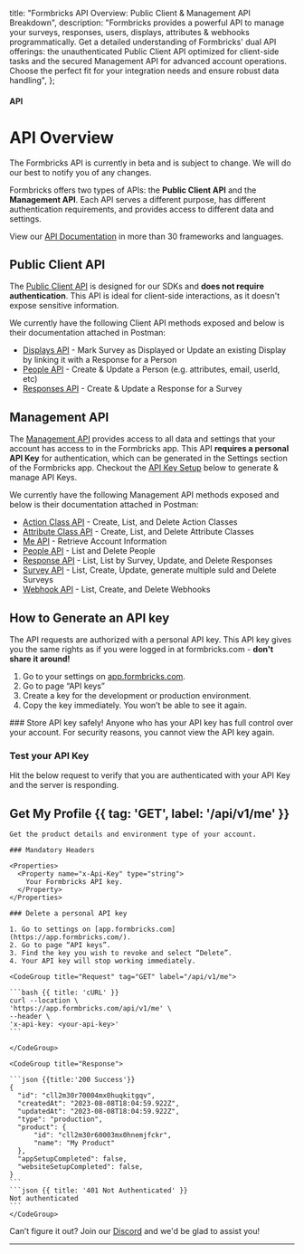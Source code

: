 

  title: "Formbricks API Overview: Public Client & Management API Breakdown",
  description:
    "Formbricks provides a powerful API to manage your surveys, responses, users, displays, attributes & webhooks programmatically. Get a detailed understanding of Formbricks' dual API offerings: the unauthenticated Public Client API optimized for client-side tasks and the secured Management API for advanced account operations. Choose the perfect fit for your integration needs and ensure robust data handling",
};

#### API

# API Overview

<Note>
  The Formbricks API is currently in beta and is subject to change. We will do our best to notify you of any
  changes.
</Note>

Formbricks offers two types of APIs: the **Public Client API** and the **Management API**. Each API serves a different purpose, has different authentication requirements, and provides access to different data and settings.

View our [API Documentation](/api-docs) in more than 30 frameworks and languages.

## Public Client API

The [Public Client API](/api-docs#tag/Client-API) is designed for our SDKs and **does not require authentication**. This API is ideal for client-side interactions, as it doesn't expose sensitive information.

We currently have the following Client API methods exposed and below is their documentation attached in Postman:

- [Displays API](/api-docs#tag/Public-Client-API-greater-Displays) - Mark Survey as Displayed or Update an existing Display by linking it with a Response for a Person
- [People API](/api-docs#tag/Public-Client-API-greater-People) - Create & Update a Person (e.g. attributes, email, userId, etc)
- [Responses API](/api-docs#tag/Public-Client-API-greater-Responses) - Create & Update a Response for a Survey

## Management API

The [Management API](/api-docs#tag/Management-API) provides access to all data and settings that your account has access to in the Formbricks app. This API **requires a personal API Key** for authentication, which can be generated in the Settings section of the Formbricks app. Checkout the [API Key Setup](#how-to-generate-an-api-key) below to generate & manage API Keys.

We currently have the following Management API methods exposed and below is their documentation attached in Postman:

- [Action Class API](/api-docs#tag/Management-API-greater-Action-Class) - Create, List, and Delete Action Classes
- [Attribute Class API](/api-docs#tag/Management-API-greater-Attribute-Class) - Create, List, and Delete Attribute Classes
- [Me API](/api-docs#tag/Management-API-greater-Me) - Retrieve Account Information
- [People API](/api-docs#tag/Management-API-greater-People) - List and Delete People
- [Response API](/api-docs#tag/Management-API-greater-Response) - List, List by Survey, Update, and Delete Responses
- [Survey API](/api-docs#tag/Management-API-greater-Survey) - List, Create, Update, generate multiple suId and Delete Surveys
- [Webhook API](/api-docs#tag/Management-API-greater-Webhook) - List, Create, and Delete Webhooks

## How to Generate an API key

The API requests are authorized with a personal API key. This API key gives you the same rights as if you were logged in at formbricks.com - **don't share it around!**

1. Go to your settings on [app.formbricks.com](https://app.formbricks.com).
2. Go to page “API keys”
   <MdxImage src={AddApiKey} alt="Add API Key" quality="100" className="max-w-full rounded-lg sm:max-w-3xl" />
3. Create a key for the development or production environment.
4. Copy the key immediately. You won’t be able to see it again.
   <MdxImage
     src={ApiKeySecret}
     alt="API Key Secret"
     quality="100"
     className="max-w-full rounded-lg sm:max-w-3xl"
   />

<Note>
  ### Store API key safely! Anyone who has your API key has full control over your account. For security
  reasons, you cannot view the API key again.
</Note>

### Test your API Key

Hit the below request to verify that you are authenticated with your API Key and the server is responding.

## Get My Profile {{ tag: 'GET', label: '/api/v1/me' }}

<Row>
  <Col>

    Get the product details and environment type of your account.

    ### Mandatory Headers

    <Properties>
      <Property name="x-Api-Key" type="string">
        Your Formbricks API key.
      </Property>
    </Properties>

    ### Delete a personal API key

    1. Go to settings on [app.formbricks.com](https://app.formbricks.com/).
    2. Go to page “API keys”.
    3. Find the key you wish to revoke and select “Delete”.
    4. Your API key will stop working immediately.

  </Col>
  <Col sticky>

    <CodeGroup title="Request" tag="GET" label="/api/v1/me">

    ```bash {{ title: 'cURL' }}
    curl --location \
    'https://app.formbricks.com/api/v1/me' \
    --header \
    'x-api-key: <your-api-key>'
    ```

    </CodeGroup>

    <CodeGroup title="Response">

    ```json {{title:'200 Success'}}
    {
      "id": "cll2m30r70004mx0huqkitgqv",
      "createdAt": "2023-08-08T18:04:59.922Z",
      "updatedAt": "2023-08-08T18:04:59.922Z",
      "type": "production",
      "product": {
          "id": "cll2m30r60003mx0hnemjfckr",
          "name": "My Product"
      },
      "appSetupCompleted": false,
      "websiteSetupCompleted": false,
    }
    ```
    ```json {{ title: '401 Not Authenticated' }}
    Not authenticated
    ```
    </CodeGroup>

  </Col>
</Row>

Can’t figure it out? Join our [Discord](https://discord.com/invite/3YFcABF2Ts) and we'd be glad to assist you!

---

